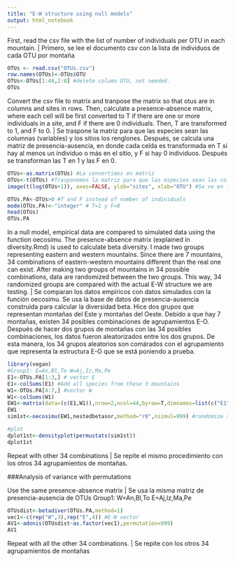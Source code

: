 ```yaml
---
title: "E-W structure using null models"
output: html_notebook
---
```


First, read the csv file with the list of number of individuals per OTU in each mountain. | Primero, se lee el documento csv con la lista de individuos de cada OTU por montaña
```r
OTUs <- read.csv("OTUs.csv")
row.names(OTUs)<-OTUs$OTU
OTUs<-OTUs[1:44,2:8] #delete column OTU, not needed.
OTUs
```

Convert the csv file to matrix and tranpose the matrix so that otus are in columns and sites in rows. Then, calculate a presence-absence matrix, where each cell will be first converted to T if there are one or more individuals in a site, and F if there are 0 individuals. Then, T are transformed to 1, and F to 0. | Se traspone la matriz para que las especies sean las columnas (variables) y los sitios los renglones. Después, se calcula una matriz de presencia-ausencia, en donde cada celda es transformada en T si hay al menos un individuo o más en el sitio, y F si hay 0 individuos. Después se transforman las T en 1 y las F en 0.
```r
OTUs<-as.matrix(OTUs) #La convertimos en matriz
OTUs<-t(OTUs) #Trasponemos la matriz para que las especies sean las columnas (variables) y los sitios los renglones.
image(t(log(OTUs+1)), axes=FALSE, ylab="sites", xlab="OTU") #Se ve en la imagen los valores de abundancia, los colores rojos indican abundancias bajas, amarillo a blancos indica abundancias altas.

OTUs.PA<-OTUs>0 #T and F instead of number of individuals
mode(OTUs.PA)<-"integer" # T=1 y F=0
head(OTUs)
OTUs.PA
```





In a null model, empirical data are compared to simulated data using the function oecosimu. The presence-absence matrix (explained in diversity.Rmd) is used to calculate beta diversity. I made two groups representing eastern and western mountains. Since there are 7 mountains, 34 combinations of eastern-western mountains different than the real one can exist. After making two groups of mountains in 34 possible combinations, data are randomized between the two groups. This way, 34 randomized groups are compared with the actual E-W structure we are testing. | Se comparan los datos empíricos con datos simulados con la función oecosimu. Se usa la base de datos de presencia-ausencia construida para calcular la diversidad beta. Hice dos grupos que representan montañas del Este y montañas del Oeste. Debido a que hay 7 montañas, existen 34 posibles combinaciones de agrupamientos E-O. Después de hacer dos grupos de montañas con las 34 posibles combinaciones, los datos fueron aleatorizados entre los dos grupos. De esta manera, los 34 grupos aleatorios son comárados con el agrupamiento que representa la estructura E-O que se está poniendo a prueba.

```r
library(vegan)
#Group1: E=An,Bl,To W=Aj,Iz,Ma,Pe
E1<-OTUs.PA[1:3,] # vector E
E1<-colSums(E1) #Add all species from these 3 mountains
W1<-OTUs.PA[4:7,] #vector W
W1<-colSums(W1)
EW1<-matrix(data=(c(E1,W1)),nrow=2,ncol=44,byrow=T,dimnames=list(c("E1","W1"))) #Build matrix E-W
EW1
sim1st<-oecosimu(EW1,nestedbetasor,method="r0",nsimul=999) #randomize sites

#plot
dplot1st<-densityplot(permustats(sim1st))
dplot1st
```

Repeat with other 34 combinations | Se repite el mismo procedimiento con los otros 34 agrupamientos de montañas.

###Analysis of variance with permutations

Use the same presence-absence matrix | Se usa la misma matriz de presencia-ausencia de OTUs
Group1: W=An,Bl,To E=Aj,Iz,Ma,Pe
```r
OTUsdist<-betadiver(OTUs.PA,method=1)
vec1<-c(rep("W",3),rep("E",4)) #E-W vector
AV1<-adonis(OTUsdist~as.factor(vec1),permutation=999)
AV1
```

Repeat with all the other 34 combinations. | Se repite con los otros 34 agrupamientos de montañas 

